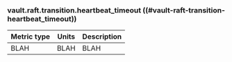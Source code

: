### vault.raft.transition.heartbeat_timeout ((#vault-raft-transition-heartbeat_timeout))

Metric type | Units | Description
----------- | ----- | -----------
BLAH     | BLAH    | BLAH